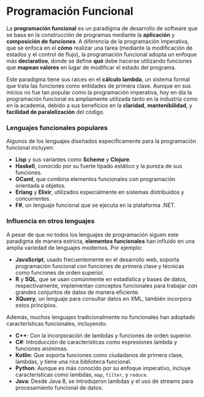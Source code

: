 
<ReadingTime />

# Programación Funcional

La **programación funcional** es un paradigma de desarrollo de software que se basa en la construcción de programas mediante la **aplicación** y **composición de funciones**. A diferencia de la programación imperativa, que se enfoca en el **cómo** realizar una tarea (mediante la modificación de estados y el control de flujo), la programación funcional adopta un enfoque más **declarativo**, donde se define **qué** debe hacerse utilizando funciones que **mapean valores** en lugar de modificar el estado del programa.

Este paradigma tiene sus raíces en el **cálculo lambda**, un sistema formal que trata las funciones como entidades de primera clase. Aunque en sus inicios no fue tan popular como la programación imperativa, hoy en día la programación funcional es ampliamente utilizada tanto en la industria como en la academia, debido a sus beneficios en la **claridad**, **mantenibilidad**, y **facilidad de paralelización** del código.

### Lenguajes funcionales populares

Algunos de los lenguajes diseñados específicamente para la programación funcional incluyen:

- **Lisp** y sus variantes como **Scheme** y **Clojure**.
- **Haskell**, conocido por su fuerte tipado estático y la pureza de sus funciones.
- **OCaml**, que combina elementos funcionales con programación orientada a objetos.
- **Erlang** y **Elixir**, utilizados especialmente en sistemas distribuidos y concurrentes.
- **F#**, un lenguaje funcional que se ejecuta en la plataforma .NET.

### Influencia en otros lenguajes

A pesar de que no todos los lenguajes de programación siguen este paradigma de manera estricta, **elementos funcionales** han influido en una amplia variedad de lenguajes modernos. Por ejemplo:

- **JavaScript**, usado frecuentemente en el desarrollo web, soporta programación funcional con funciones de primera clase y técnicas como funciones de orden superior.
- **R** y **SQL**, que se usan comúnmente en estadística y bases de datos, respectivamente, implementan conceptos funcionales para trabajar con grandes conjuntos de datos de manera eficiente.
- **XQuery**, un lenguaje para consultar datos en XML, también incorpora estos principios.

Además, muchos lenguajes tradicionalmente no funcionales han adoptado características funcionales, incluyendo:

- **C++**: Con la incorporación de lambdas y funciones de orden superior.
- **C#**: Introducción de características como expresiones lambda y funciones anónimas.
- **Kotlin**: Que soporta funciones como ciudadanos de primera clase, lambdas, y tiene una rica biblioteca funcional.
- **Python**: Aunque es más conocido por su enfoque imperativo, incluye características como lambdas, `map`, `filter`, y `reduce`.
- **Java**: Desde Java 8, se introdujeron lambdas y el uso de streams para procesamiento funcional de datos.
